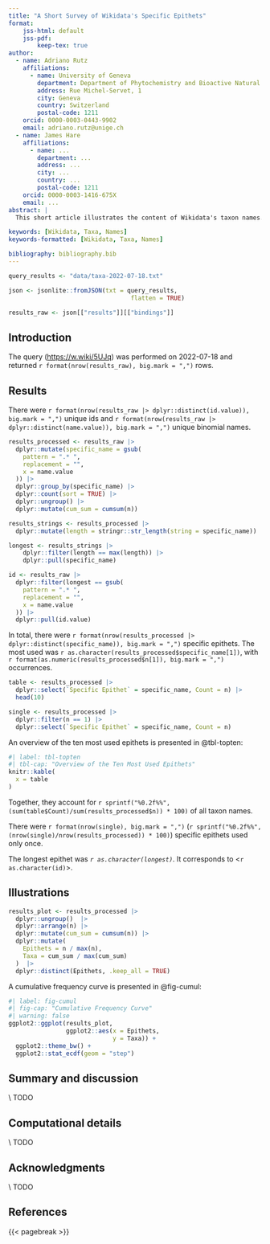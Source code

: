 ```yaml
---
title: "A Short Survey of Wikidata's Specific Epithets"
format:
    jss-html: default
    jss-pdf:
        keep-tex: true  
author:
  - name: Adriano Rutz
    affiliations:
      - name: University of Geneva
        department: Department of Phytochemistry and Bioactive Natural Products
        address: Rue Michel-Servet, 1
        city: Geneva
        country: Switzerland
        postal-code: 1211
    orcid: 0000-0003-0443-9902
    email: adriano.rutz@unige.ch
  - name: James Hare
    affiliations:
      - name: ...
        department: ...
        address: ...
        city: ...
        country: ...
        postal-code: 1211
    orcid: 0000-0003-1416-675X
    email: ...
abstract: |
  This short article illustrates the content of Wikidata's taxon names.

keywords: [Wikidata, Taxa, Names]
keywords-formatted: [Wikidata, Taxa, Names]

bibliography: bibliography.bib  
---
```


```R
query_results <- "data/taxa-2022-07-18.txt"

json <- jsonlite::fromJSON(txt = query_results,
                                  flatten = TRUE)

results_raw <- json[["results"]][["bindings"]]
```

## Introduction {#sec-intro}

The query (<https://w.wiki/5UJq>) was performed on 2022-07-18 and returned `r format(nrow(results_raw), big.mark = ",")` rows.

## Results {#sec-results}

There were `r format(nrow(results_raw |> dplyr::distinct(id.value)), big.mark = ",")` unique ids and `r format(nrow(results_raw |> dplyr::distinct(name.value)), big.mark = ",")` unique binomial names.

```R
results_processed <- results_raw |>
  dplyr::mutate(specific_name = gsub(
    pattern = ".* ",
    replacement = "",
    x = name.value
  )) |>
  dplyr::group_by(specific_name) |>
  dplyr::count(sort = TRUE) |>
  dplyr::ungroup() |>
  dplyr::mutate(cum_sum = cumsum(n))
```

```R
results_strings <- results_processed |>
  dplyr::mutate(length = stringr::str_length(string = specific_name))

longest <- results_strings |>
    dplyr::filter(length == max(length)) |>
    dplyr::pull(specific_name)

id <- results_raw |>
  dplyr::filter(longest == gsub(
    pattern = ".* ",
    replacement = "",
    x = name.value
  )) |> 
  dplyr::pull(id.value)
```
In total, there were `r format(nrow(results_processed |> dplyr::distinct(specific_name)), big.mark = ",")` specific epithets.
The most used was `r as.character(results_processed$specific_name[1])`, with `r format(as.numeric(results_processed$n[1]), big.mark = ",")` occurrences.

```R
table <- results_processed |>
  dplyr::select(`Specific Epithet` = specific_name, Count = n) |>
  head(10)

single <- results_processed |>
  dplyr::filter(n == 1) |>
  dplyr::select(`Specific Epithet` = specific_name, Count = n)
```

An overview of the ten most used epithets is presented in @tbl-topten:
```R
#| label: tbl-topten
#| tbl-cap: "Overview of the Ten Most Used Epithets"
knitr::kable(
  x = table
)
```

Together, they account for `r sprintf("%0.2f%%", (sum(table$Count)/sum(results_processed$n)) * 100)` of all taxon names.

There were `r format(nrow(single), big.mark = ",")` (`r sprintf("%0.2f%%", (nrow(single)/nrow(results_processed)) * 100)`) specific epithets used only once.

The longest epithet was *`r as.character(longest)`*.
It corresponds to <`r as.character(id)`>.

## Illustrations {#sec-illustrations}

```R
results_plot <- results_processed |>
  dplyr::ungroup()  |>
  dplyr::arrange(n) |>
  dplyr::mutate(cum_sum = cumsum(n)) |>
  dplyr::mutate(
    Epithets = n / max(n),
    Taxa = cum_sum / max(cum_sum)
  )  |>
  dplyr::distinct(Epithets, .keep_all = TRUE)
```

A cumulative frequency curve is presented in @fig-cumul:

```R
#| label: fig-cumul
#| fig-cap: "Cumulative Frequency Curve"
#| warning: false
ggplot2::ggplot(results_plot,
                ggplot2::aes(x = Epithets,
                             y = Taxa)) +
  ggplot2::theme_bw() +
  ggplot2::stat_ecdf(geom = "step")
```

## Summary and discussion {#sec-summary}

\\ TODO

## Computational details {.unnumbered}

\\ TODO

## Acknowledgments {.unnumbered}

\\ TODO

## References {.unnumbered}

:::{#refs}

:::

{{< pagebreak >}}
